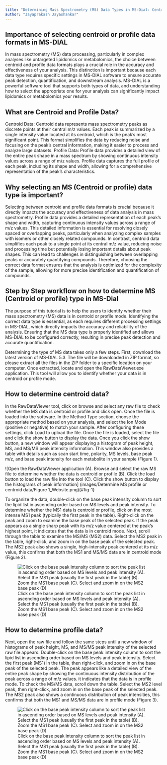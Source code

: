 ```yaml
---
title: "Determining Mass Spectrometry (MS) Data Types in MS-Dial: Centroid or Profile"
author: "Jayaprakash Jayashankar"
---
```


## Importance of selecting centroid or profile data formats in MS-DIAL

In mass spectrometry (MS) data processing, particularly in complex analyses like untargeted lipidomics or metabolomics, the choice between centroid and profile data formats plays a crucial role in the accuracy and effectiveness of your analysis. This distinction is important because each data type requires specific settings in MS-DIAL software to ensure accurate peak detection, quantification, and downstream analysis. MS-DIAL is a powerful software tool that supports both types of data, and understanding how to select the appropriate one for your analysis can significantly impact lipidomics or metabolomics your results.

## What are Centroid and Profile Data?

Centroid Data: Centroid data represents mass spectrometry peaks as discrete points at their central m/z values. Each peak is summarized by a single intensity value located at its centroid, which is the peak's most significant point. This format simplifies the data by reducing noise and focusing on the peak's central information, making it easier to process and analyze large datasets.
Profile Data: Profile data provides a detailed view of the entire peak shape in a mass spectrum by showing continuous intensity values across a range of m/z values. Profile data captures the full profile of each peak, including its shape and width, allowing for a comprehensive representation of the peak's characteristics.

## Why selecting an MS (Centroid or profile) data type is important?

Selecting between centroid and profile data formats is crucial because it directly impacts the accuracy and effectiveness of data analysis in mass spectrometry. Profile data provides a detailed representation of each peak’s shape and width, capturing continuous intensity values across a range of m/z values. This detailed information is essential for resolving closely spaced or overlapping peaks, particularly when analyzing complex samples with isomers or other closely related compounds. In contrast, centroid data simplifies each peak to a single point at its central m/z value, reducing noise and processing time but potentially losing important details about peak shapes. This can lead to challenges in distinguishing between overlapping peaks or accurately quantifying compounds. Therefore, choosing the correct data format ensures that the analysis is optimized for the complexity of the sample, allowing for more precise identification and quantification of compounds.

## Step by Step workflow on how to determine MS (Centroid or profile) type in MS-Dial

The purpose of this tutorial is to help the users to identify whether their mass spectrometry (MS) data is in centroid or profile mode. Identifying the correct data type is essential, as each requires different processing settings in MS-DIAL, which directly impacts the accuracy and reliability of the analysis. Ensuring that the MS data type is properly identified and allows MS-DIAL to be configured correctly, resulting in precise peak detection and accurate quantification.

Determining the type of MS data takes only a few steps. First, download the latest version of MS-DIAL 5.3. The file will be downloaded in ZIP format, so please extract all the files in the ZIP folder to a specific location on your computer. Once extracted, locate and open the RawDataViewer.exe application. This tool will allow you to identify whether your data is in centroid or profile mode. 

## How to determine centroid data?

In the RawDataViewer tool, click on browse and select any raw file to check whether the MS data is centroid or profile and click open. Once the file is loaded into the software. In the Method Type section, choose the appropriate method based on your analysis, and select the Ion Mode (positive or negative) to match your sample. After configuring these settings, click Load to upload the file. Once the file is loaded, select the file and click the show button to display the data. Once you click the show button, a new window will appear displaying a histogram of peak height, MS, and MS/MS peak intensity information. This window also provides a table with details such as scan start time, polarity, MS levels, base peak m/z, and base peak intensity for each metabolite in your sample (Figure 1). 

![Open the RawDataViewer application (A). Browse and select the raw MS file to determine whether the data is centroid or profile (B). Click the load button to load the raw file into the tool (C). Click the show button to display the histograms of peak information] (images/Determine MS profile or centroid data/Figure 1_Website.png){#fig-1}

To organize the data, double-click on the base peak intensity column to sort the lipid list in ascending order based on MS levels and peak intensity.  To determine whether the MS1 data is centroid or profile, click on the most intense MS1 peak (typically the first peak in the table). Right-click on the peak and zoom to examine the base peak of the selected peak. If the peak appears as a single sharp peak with its m/z value centered at the peak's highest point, it indicates that the data is in centroid mode. Next, scroll through the table to examine the MS/MS (MS2) data. Select the MS2 peak in the table, right-click, and zoom in on the base peak of the selected peak. The MS2 peak also shows a single, high-intensity peak centered at its m/z value, this confirms that both the MS1 and MS/MS data are in centroid mode (Figure 2).

![Click on the base peak intensity column to sort the peak list in ascending order based on MS levels and peak intensity (A). Select the MS1 peak (usually the first peak in the table) (B). Zoom the MS1 base peak (C). Select and zoom in on the MS2 base peak (D)](images/Index/Fig1%20Supported%20file%20formats%20and%20analytical%20techniques.png){#fig-1}

## How to determine profile data?

Next, open the raw file and follow the same steps until a new window of histograms of peak height, MS, and MS/MS peak intensity of the selected raw file appears. Double-click on the base peak intensity column to sort the lipid list in ascending order based on MS levels and peak intensity. Select the first peak (MS1) in the table, then right-click, and zoom in on the base peak of the selected peak. The peak appears like a detailed view of the entire peak shape by showing the continuous intensity distribution of the peak across a range of m/z values. it indicates that the data is in profile mode. To check the MS/MS data, scroll down the table. Select the MS2 level peak, then right-click, and zoom in on the base peak of the selected peak. The MS2 peak also shows a continuous distribution of peak intensities, this confirms that both the MS1 and MS/MS data are in profile mode (Figure 3).

![Click on the base peak intensity column to sort the peak list in ascending order based on MS levels and peak intensity (A). Select the MS1 peak (usually the first peak in the table) (B). Zoom the MS1 base peak (C). Select and zoom in on the MS2 base peak (D)](images/Index/Fig1%20Supported%20file%20formats%20and%20analytical%20techniques.png){#fig-1}


